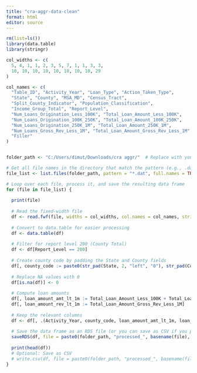 ```yaml
---
title: "cra-aggr-data-clean"
format: html
editor: source
---
```



```r
rm(list=ls())
library(data.table)
library(stringr)
```

```r
col_widths <- c(
  5, 4, 1, 1, 2, 3, 5, 7, 1, 1, 3, 3, 
  10, 10, 10, 10, 10, 10, 10, 10, 29
)

col_names <- c(
  "Table_ID", "Activity_Year", "Loan_Type", "Action_Taken_Type", 
  "State", "County", "MSA_MD", "Census_Tract", 
  "Split_County_Indicator", "Population_Classification", 
  "Income_Group_Total", "Report_Level", 
  "Num_Loans_Origination_Less_100K", "Total_Loan_Amount_Less_100K", 
  "Num_Loans_Origination_100K_250K", "Total_Loan_Amount_100K_250K", 
  "Num_Loans_Origination_250K_1M", "Total_Loan_Amount_250K_1M", 
  "Num_Loans_Gross_Rev_Less_1M", "Total_Loan_Amount_Gross_Rev_Less_1M", 
  "Filler"
)


folder_path <- "C:/Users/dimut/Downloads/cra aggr/"  # Replace with your folder path

# Get all file names in the directory that match the pattern (e.g., .dat files)
file_list <- list.files(folder_path, pattern = "*.dat", full.names = TRUE)

# Loop over each file, process it, and save the resulting data frame
for (file in file_list) {
  
  print(file)
  
  # Read the fixed-width file
  df <- read.fwf(file, widths = col_widths, col.names = col_names, stringsAsFactors = FALSE)
  
  # Convert to data.table for easier processing
  df <- data.table(df)
  
  # Filter for report level 200 (County Total)
  df <- df[Report_Level == 200]
  
  # Create county code by padding the State and County fields
  df[, county_code := paste0(str_pad(State, 2, "left", "0"), str_pad(County, 3, "left", "0"))]
  
  # Replace NA values with 0
  df[is.na(df)] <- 0
  
  # Compute loan amounts
  df[, loan_amount_amt_lt_1m := Total_Loan_Amount_Less_100K + Total_Loan_Amount_100K_250K + Total_Loan_Amount_250K_1M]
  df[, loan_amount_rev_lt_1m := Total_Loan_Amount_Gross_Rev_Less_1M]
  
  # Keep the relevant columns
  df <- df[, .(Activity_Year, county_code, loan_amount_amt_lt_1m, loan_amount_rev_lt_1m)]
  
  # Save the data frame as an RDS file (or you can save as CSV if you prefer)
  saveRDS(df, file = paste0(folder_path, "processed_", basename(file), ".rds"))
  
  print(head(df))
  # Optional: Save as CSV
  # write.csv(df, file = paste0(folder_path, "processed_", basename(file), ".csv"), row.names = FALSE)
}
```

